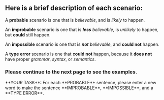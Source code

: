 
[//]: # ()
[//]: # (## The four scenarios are: <span className="probable">**probable**</span>, <span className="improbable">**improbable**</span>, <span className="impossible">**impossible**</span>, and <span className="typeError">**type error**</span>.)

[//]: # ()
[//]: # (<div className="py-2 w-100" />)

## Here is a brief description of each scenario:

<div className="py-2 w-100" />

A <span className="probable">**probable**</span> scenario is one that is
_believable_, and is _likely_ to happen.

An <span className="improbable">**improbable**</span> scenario is one that
is _**less** believable_, is _unlikely_ to happen, but **could** still happen.

An <span className="impossible">**impossible**</span> scenario is one that
is _**not** believable_, and **could not** happen.

A <span className="typeError">**type error**</span> scenario is one that
**could not** happen, because it **does not**
have proper _grammar_, _syntax_, or _semantics_.

<div className="py-2 w-100" />

### Please continue to the next page to see the examples.

<div className="py-2 w-100" />

<Alert kind="info">
    **YOUR TASK**: For each **<span className="probable">PROBABLE</span>**
    sentence, please enter a new word to make the sentence
    <span className="improbable">**IMPROBABLE**</span>,
    <span className="impossible">**IMPOSSIBLE**</span>, and a
    <span className="typeError">**TYPE ERROR**</span>.
</Alert>